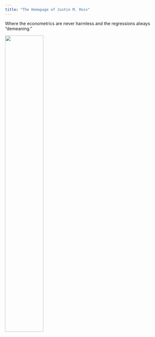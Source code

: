```yaml
---
title: "The Homepage of Justin M. Ross"
---
```


Where the econometrics are never harmless and the regressions always "demeaning."

<img src="files/ross.jpg" style="width:50%">